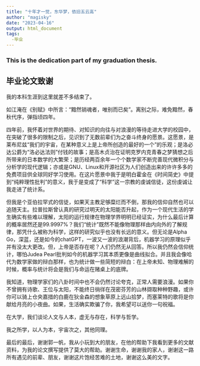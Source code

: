 ```yaml
---
title: "十年才一觉，东华梦，依旧五云高"
author: "magisky"
date: "2023-04-16"
output: html_document
tags: 
  -毕业
---
```


### This is the dedication part of my graduation thesis. 

<!--more-->



## 毕业论文致谢   

我的本科生涯到这里就差不多结束了。   

如江淹在《别赋》中所言：“黯然销魂者，唯别而已矣”。离别之际，难免黯然，春秋代序，弹指顷四年。   

四年前，我怀着对世界的期待、对知识的向往与对浪漫的等待走进大学的校园中，在突破了很多的限制之后，见识到了无数前辈们为之奋斗终身的愿景。这愿景，是莱布尼兹“我们的宇宙，在某种意义上是上帝所创造的最好的一个”的乐观；是洛必达公爵为“洛必达法则”付钱的故事；是高木贞治在证明克罗内克青春之梦猜想之后所带来的日本数学的大繁荣；是历经两百余年一个个数学家不断完善现代微积分与分析学的现代逻辑；亦或是GNU、Linux和开源社区为人们创造出来的许许多多的免费项目供全球同好学习使用。在这片愿景中我于是明白霍金在《时间简史》中提到“纯粹理性批判”的意义，我于是变成了“科学”这一宗教的虔诚信徒，这份虔诚让我走进了统计系。   

但我是个亚伯拉罕式的信徒，如果天主教足够糜烂而不倒，那我的信仰自然也可以追随天主。拉普拉斯曾认真的研究过明天的太阳能否升起，作为一个现代生活的学生确实有些难以理解，太阳的运行规律在物理学界明明已经证实，为什么最后计算的概率居然还是99.9997%？我们“统计”既然不能像物理那样由内向外的了解规律，那凭什么被称为科学，这样的研究似乎也没有长远的意义。但无论是Alpha Go，深蓝，还是如今的chatGPT，一波又一波的浪潮背后，机器学习的原理似乎并有没太大更改。但，上帝是否存在呢？人们仍然无从回答。所以我仍然会信仰统计，哪怕Judea Pearl批判如今的机器学习其本质更像是曲线拟合。并且我会像哈代为数学家做的辩白那样，也为统计做一些简短的辩白：在上帝未知、物理难解的时候，概率与统计将会是我们与命运在赌桌上的底牌。   

我知道，物理学家们的八卦时间中也不会仍然讨论夸克，正常人需要浪漫。如果你不曾拥有诗歌、王位与太阳，不能终日徜徉在茂密芬芳的山林撷取种种野趣，或许你可以骑上仓央嘉措的白鹿在狄金森的想象草原上远山拾梦，而塞莱特的歌将是你献给月亮的小夜曲。如果，生活确实欺骗了你，我希望可以送你一句祝福。   

在大学，我们谈论人文与人本，虚无与存在，科学与哲学。   
	
我之所学，以人为本，宇宙次之，其他同理。   

最后的最后，谢谢郭一帆，我从小玩到大的朋友，在他的帮助下我看到更多的文献资料，为我的论文撰写提供了莫大的帮助。谢谢生命，谢谢我的家人，谢谢这一路所有遇见的前辈、朋友，谢谢这片饱经苦难的土地，谢谢这么美的文字。



